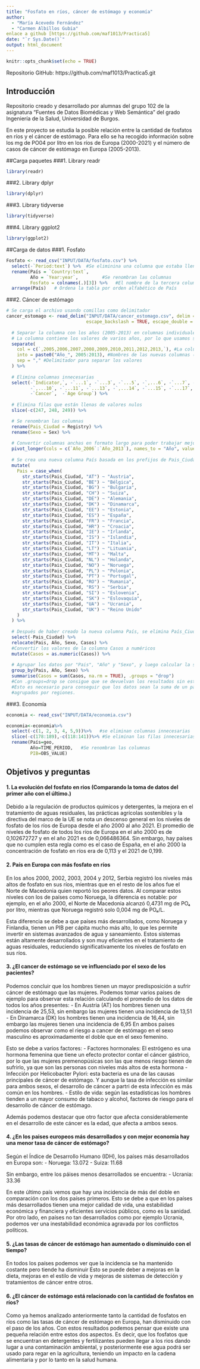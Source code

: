 ```yaml
---
title: "Fosfato en ríos, cáncer de estómago y economía"
author: 
  - "María Acevedo Fernández"
  - "Carmen Albillos Gubia"
enlace a github [https://github.com/maf1013/Practica5]
date: "`r Sys.Date()`"
output: html_document
---
```


```r
knitr::opts_chunk$set(echo = TRUE)
```

Repositorio GitHub: https://github.com/maf1013/Practica5.git 

## Introducción
Repositorio creado y desarrollado por alumnas del grupo 102 de la asignatura "Fuentes de Datos Biomédicas y Web Semántica" del grado Ingeniería de la Salud, Universidad de Burgos.

En este proyecto se estudia la posible relación entre la cantidad de fosfatos en ríos y el cáncer de estómago. Para ello se ha recogido información sobre los mg de PO04 por litro en los ríos de Europa (2000-2021) y el número de casos de cáncer de estómago en Europa (2005-2013). 

##Carga paquetes
###1. Library readr
```r
library(readr)
```
###2. Library dplyr
```r
library(dplyr)
```
###3. Library tidyverse
```r
library(tidyverse)
```
###4. Library ggplot2
```r
library(ggplot2)
```

##Carga de datos
###1. Fosfato
```r
Fosfato <- read_csv("INPUT/DATA/fosfato.csv") %>%
  select(-`Period:text`) %>%  #Se eliminina una columna que estaba llena de texto innecesario                           
  rename(País = `Country:text`,                           
         Año = `Year:year`,         #Se renombran las columnas               
         Fosfato = colnames(.)[3]) %>%   #El nombre de la tercera columna mg P/I:number se sustituye por Fosfato         
  arrange(País)   # Ordena la tabla por orden alfabético de País
```


###2. Cáncer de estómago

```r
# Se carga el archivo usando comillas como delimitador
cancer_estomago <- read_delim("INPUT/DATA/cancer_estomago.csv", delim = "\"", 
                              escape_backslash = TRUE, escape_double = FALSE, trim_ws = TRUE) %>%
  
  # Separar la columna con los años (2005-2013) en columnas individuales para cada año
  # La columna contiene los valores de varios años, por lo que usamos separate() para dividirla
  separate(
    col = c(`,2005,2006,2007,2008,2009,2010,2011,2012,2013,`), #La columna que contiene los años
    into = paste0("Año_", 2005:2013), #Nombres de las nuevas columnas (Año_2005, Año_2006, ..., Año_2013)
    sep = "," #Delimitador para separar los valores
  ) %>%
  
  # Elimina columnas innecesarias
  select(-`Indicator,`, -`...1`, -`...3`, -`...5`, -`,...6`, -`...7`, -`...9`,
         -`,...10`, -`...11`, -`...13`, -`,...14`, -`...15`, -`...17`, -`...19`, -`Año_2005`,
         -`Cancer`,  -`Age Group`) %>%
  
  # Elimina filas que están llenas de valores nulos
  slice(-c(247, 248, 249)) %>%

  # Se renombran las columnas
  rename(Pais_Ciudad = Registry) %>%
  rename(Sexo = Sex) %>%
  
  # Convertir columnas anchas en formato largo para poder trabajar mejor los datos próximamente
  pivot_longer(cols = c(`Año_2006`:`Año_2013`), names_to = "Año", values_to = "Casos") %>%
  
  # Se crea una nueva columna País basada en los prefijos de Pais_Ciudad. 
  mutate(
    Pais = case_when(
      str_starts(Pais_Ciudad, "AT") ~ "Austria",
      str_starts(Pais_Ciudad, "BE") ~ "Bélgica",
      str_starts(Pais_Ciudad, "BG") ~ "Bulgaria",
      str_starts(Pais_Ciudad, "CH") ~ "Suiza",
      str_starts(Pais_Ciudad, "DE") ~ "Alemania",
      str_starts(Pais_Ciudad, "DK") ~ "Dinamarca",
      str_starts(Pais_Ciudad, "EE") ~ "Estonia",
      str_starts(Pais_Ciudad, "ES") ~ "España",
      str_starts(Pais_Ciudad, "FR") ~ "Francia",
      str_starts(Pais_Ciudad, "HR") ~ "Croacia",
      str_starts(Pais_Ciudad, "IE") ~ "Irlanda",
      str_starts(Pais_Ciudad, "IS") ~ "Islandia",
      str_starts(Pais_Ciudad, "IT") ~ "Italia",
      str_starts(Pais_Ciudad, "LT") ~ "Lituania",
      str_starts(Pais_Ciudad, "MT") ~ "Malta",
      str_starts(Pais_Ciudad, "NL") ~ "Holanda",
      str_starts(Pais_Ciudad, "NO") ~ "Noruega",
      str_starts(Pais_Ciudad, "PL") ~ "Polonia",
      str_starts(Pais_Ciudad, "PT") ~ "Portugal",
      str_starts(Pais_Ciudad, "RO") ~ "Rumania",
      str_starts(Pais_Ciudad, "RS") ~ "Serbia",
      str_starts(Pais_Ciudad, "SI") ~ "Eslovenia",
      str_starts(Pais_Ciudad, "SK") ~ "Eslovaquia",
      str_starts(Pais_Ciudad, "UA") ~ "Ucrania",
      str_starts(Pais_Ciudad, "UK") ~ "Reino Unido"
    )
  ) %>%
  
  # Después de haber creado la nueva columna País, se elimina País_Ciudad porque ya no nos interesa
  select(-Pais_Ciudad) %>%
  relocate(Pais, Año, Sexo, Casos) %>%
  #Convertir los valores de la columna Casos a numéricos
  mutate(Casos = as.numeric(Casos)) %>%
  
  # Agrupar los datos por "Pais", "Año" y "Sexo", y luego calcular la suma de los casos por grupo
  group_by(Pais, Año, Sexo) %>%
  summarise(Casos = sum(Casos, na.rm = TRUE), .groups = "drop") 
  #Con .groups=drop se consigue que se devuelvan los resultados sin estar agrupados por las variables País, Año y Sexo
  #Esto es necesario para conseguir que los datos sean la suma de un país entero y no aparezcan 
  #agrupados por regiones.
```


###3. Economía 
```r
economia <- read_csv("INPUT/DATA/economia.csv")

economia<-economia%>%
  select(-c(1, 2, 3, 4, 5,9))%>%   #se eliminan columnas innecesarias 
  slice(-c(178:189),-c(118:141))%>% #Se eliminan las filas innecesarias
  rename(País=geo,
         Año=TIME_PERIOD,   #Se renombran las columnas 
         PIB=OBS_VALUE)
```




## Objetivos y preguntas
#### 1. La evolución del fosfato en rios (Comparando la toma de datos del primer año con el último.) 
Debido a la regulación de productos químicos y detergentes, la mejora en el tratamiento de aguas residuales, las prácticas agrícolas sostenibles y la directiva del marco de la UE se nota un descenso general en los niveles de fosfato de los ríos de Europa desde el año 2000 al año 2021.
El promedio de niveles de fosfato de todos los ríos de Europa en el año 2000 es de 0,102672727 y en el año 2021 es de 0,066486364. Sin embargo, hay países que no cumplen esta regla como es el caso de España, en el año 2000 la concentración de fosfato en ríos era de 0,113 y el 2021 de 0,199.

#### 2. País en Europa con más fosfato en ríos
En los años 2000, 2002, 2003, 2004 y 2012, Serbia registró los niveles más altos de fosfato en sus ríos, mientras que en el resto de los años fue el Norte de Macedonia quien reportó los peores datos. Al comparar estos niveles con los de países como Noruega, la diferencia es notable: por ejemplo, en el año 2000, el Norte de Macedonia alcanzó 0,4731 mg de PO₄ por litro, mientras que Noruega registró solo 0,004 mg de PO₄/L.

Esta diferencia se debe a que países más desarrollados, como Noruega y Finlandia, tienen un PIB per cápita mucho más alto, lo que les permite invertir en sistemas avanzados de agua y saneamiento. Estos sistemas están altamente desarrollados y son muy eficientes en el tratamiento de aguas residuales, reduciendo significativamente los niveles de fosfato en sus ríos.

#### 3. ¿El cancer de estómago se ve influenciado por el sexo de los pacientes?
Podemos concluir que los hombres tienen un mayor predisposición a sufrir cáncer de estómago que las mujeres. Podemos tomar varios países de ejemplo para observar esta relación calculando el promedio de los datos de todos los años presentes:
  - En Austria (AT) los hombres tienen una incidencia de 25,53, sin embargo las mujeres tienen una incidencia de 13,51
  - En Dinamarca (DK) los hombres tienen una incidencia de 16,44, sin embargo las mujeres tienen una incidencia de 6,95
  En ambos paises podemos observar como el riesgo a cancer de estómago en el sexo masculino es aproximadamente el doble que en el sexo femenino.
  
Esto se debe a varios factores:
  - Factores hormonales: El estrógeno es una hormona femenina que tiene un efecto protector contar el cáncer gástrico, por lo que las mujeres premenopúsicas son las que menos riesgo tienen de sufrirlo, ya que son las personas con niveles más altos de esta hormona
  - Infección por Helicobacter Pylori: esta bacteria es una de las causas principales de cáncer de estómago. Y aunque la tasa de infección es similar para ambos sexos, el desarrollo de cáncer a partri de esta infección es más común en los hombres.
  - Estilo de vida: según las estadísticas los hombres tienden a un mayor consumo de tabaco y alcohol, factores de riesgo para el desarrollo de cáncer de estómago.

Además podemos destacar que otro factor que afecta considerablemente en el desarrollo de este cáncer es la edad, que afecta a ambos sexos.

#### 4. ¿En los paises europeos más desarrollados y con mejor economía hay una menor tasa de cáncer de estómago?
Según el Índice de Desarrollo Humano (IDH), los países más desarrollados en Europa son:
- Noruega: 13.072
- Suiza: 11.68

Sin embargo, entre los páises menos desarrollados se encuentra:
- Ucrania: 33.36

En este último país vemos que hay una incidencia de más del doble en comparación con los dos países primeros. 
Esto se  debe a que en los países más desarrollados tienen una mejor calidad de vida, una estabilidad económica y financiera y eficientes servicios públicos, como es la sanidad.
Por otro lado, en países no tan desarrollados como por ejemplo Ucrania, podemos ver una inestabilidad económica agravada por los conflictos políticos.

#### 5. ¿Las tasas de cáncer de estómago han aumentado o disminuido con el tiempo?
En todos los países podemos ver que la incidencia se ha mantenido costante pero tiende ha disminuir
Esto se puede deber a mejoras en la dieta, mejoras en el estilo de vida y mejoras de sistemas de detección y tratamientos de cáncer entre otros.

#### 6. ¿El cáncer de estómago está relacionado con la cantidad de fosfatos en ríos?
Como ya hemos analizado anteriormente tanto la cantidad de fosfatos en ríos como las tasas de cáncer de estómago en Europa, han disminuido con el paso de los años.
Con estos resultados podemos pensar que existe una pequeña relación entre estos dos aspectos. Es decir, que los fosfatos que se encuentran en detergentes y fertilizantes pueden llegar a los rios dando lugar a una contaminación ambiental, y posteriormente ese agua podrá ser usado para regar en la agricultura, teniendo un impacto en la cadena alimentaria y por lo tanto en la salud humana.


